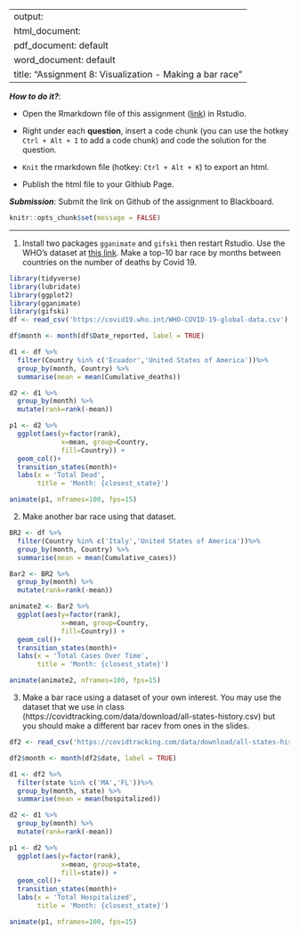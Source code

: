 
---
output: 
  html_document:
  pdf_document: default
  word_document: default
title: "Assignment 8: Visualization - Making a bar race"
---

***How to do it?***: 

- Open the Rmarkdown file of this assignment ([link](fa2020_assignment8.Rmd)) in Rstudio. 

- Right under each **question**, insert  a code chunk (you can use the hotkey `Ctrl + Alt + I` to add a code chunk) and code the solution for the question. 

- `Knit` the rmarkdown file (hotkey: `Ctrl + Alt + K`) to export an html.  

-  Publish the html file to your Githiub Page. 

***Submission***: Submit the link on Github of the assignment to Blackboard.

```r
knitr::opts_chunk$set(message = FALSE)
```


-------

1. Install two packages `gganimate` and `gifski` then restart Rstudio. Use the WHO's dataset at [this link](https://covid19.who.int/WHO-COVID-19-global-data.csv). Make a top-10 bar race by months between countries on the number of deaths by Covid 19.  

```r
library(tidyverse)
library(lubridate)
library(ggplot2)
library(gganimate)
library(gifski)
df <- read_csv('https://covid19.who.int/WHO-COVID-19-global-data.csv')

df$month <- month(df$Date_reported, label = TRUE)

```


```r
d1 <- df %>% 
  filter(Country %in% c('Ecuador','United States of America'))%>% 
  group_by(month, Country) %>% 
  summarise(mean = mean(Cumulative_deaths)) 

d2 <- d1 %>% 
  group_by(month) %>% 
  mutate(rank=rank(-mean))
```


```r
p1 <- d2 %>% 
  ggplot(aes(y=factor(rank), 
             x=mean, group=Country, 
             fill=Country)) + 
  geom_col()+
  transition_states(month)+
  labs(x = 'Total Dead', 
       title = 'Month: {closest_state}')

animate(p1, nframes=100, fps=15)
```


2. Make another bar race using that dataset.  

```r
BR2 <- df %>% 
  filter(Country %in% c('Italy','United States of America'))%>% 
  group_by(month, Country) %>% 
  summarise(mean = mean(Cumulative_cases)) 

Bar2 <- BR2 %>% 
  group_by(month) %>% 
  mutate(rank=rank(-mean))
```


```r
animate2 <- Bar2 %>% 
  ggplot(aes(y=factor(rank), 
             x=mean, group=Country, 
             fill=Country)) + 
  geom_col()+
  transition_states(month)+
  labs(x = 'Total Cases Over Time', 
       title = 'Month: {closest_state}')

animate(animate2, nframes=100, fps=15)
```


3. Make a bar race using a dataset of your own interest. You may use the dataset that we use in class (https://covidtracking.com/data/download/all-states-history.csv) but you should make a different bar racev from ones in the slides. 

```r
df2 <- read_csv('https://covidtracking.com/data/download/all-states-history.csv')

df2$month <- month(df2$date, label = TRUE)
```


```r
d1 <- df2 %>% 
  filter(state %in% c('MA','FL'))%>% 
  group_by(month, state) %>% 
  summarise(mean = mean(hospitalized)) 

d2 <- d1 %>% 
  group_by(month) %>% 
  mutate(rank=rank(-mean))
```

```r
p1 <- d2 %>% 
  ggplot(aes(y=factor(rank), 
             x=mean, group=state, 
             fill=state)) + 
  geom_col()+
  transition_states(month)+
  labs(x = 'Total Hospitalized', 
       title = 'Month: {closest_state}')

animate(p1, nframes=100, fps=15)
```


